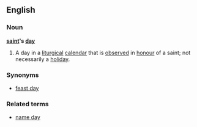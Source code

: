==English==
===Noun===
'''[[saint]]'s [[day]]'''
#A day in a [[liturgical]] [[calendar]] that is [[observe]]d in [[honour]] of a saint; not necessarily a [[holiday]].
===Synonyms===
*[[feast day]]
===Related terms===
*[[name day]]